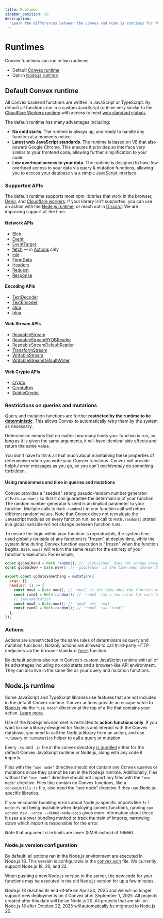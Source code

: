 ```yaml
---
title: Runtimes
sidebar_position: 80
description:
  "Learn the differences between the Convex and Node.js runtimes for functions"
---
```


# Runtimes

Convex functions can run in two runtimes:

- Default [Convex runtime](#default-convex-runtime)
- Opt-in [Node.js runtime](#nodejs-runtime)

## Default Convex runtime

All Convex backend functions are written in JavaScript or TypeScript. By default
all functions run in a custom JavaScript runtime very similar to the
[Cloudflare Workers runtime](https://blog.cloudflare.com/cloud-computing-without-containers/)
with access to most
[web standard globals](https://developer.mozilla.org/en-US/docs/Web/JavaScript/Reference/Global_Objects).

The default runtime has many advantages including:

- **No cold starts**. The runtime is always up, and ready to handle any function
  at a moments notice.
- **Latest web JavaScript standards**. The runtime is based on V8 that also
  powers Google Chrome. This ensures it provides an interface very similar to
  your frontend code, allowing further simplification to your code.
- **Low overhead access to your data**. The runtime is designed to have low
  overhead access to your data via query & mutation functions, allowing you to
  access your database via a simple
  [JavaScript interface](/database/reading-data/reading-data.mdx).

### Supported APIs

The default runtime supports most npm libraries that work in the browser,
[Deno](https://deno.com/), and
[Cloudflare workers](https://developers.cloudflare.com/workers/). If your
library isn't supported, you can use an action with the
[Node.js runtime](#nodejs-runtime), or reach out in
[Discord](https://convex.dev/community). We are improving support all the time.

#### Network APIs

- [Blob](https://developer.mozilla.org/en-US/docs/Web/API/Blob)
- [Event](https://developer.mozilla.org/en-US/docs/Web/API/Event)
- [EventTarget](https://developer.mozilla.org/en-US/docs/Web/API/EventTarget)
- [fetch](https://developer.mozilla.org/en-US/docs/Web/API/fetch) — in
  [Actions](#actions) only
- [File](https://developer.mozilla.org/en-US/docs/Web/API/File)
- [FormData](https://developer.mozilla.org/en-US/docs/Web/API/FormData)
- [Headers](https://developer.mozilla.org/en-US/docs/Web/API/Headers)
- [Request](https://developer.mozilla.org/en-US/docs/Web/API/Request)
- [Response](https://developer.mozilla.org/en-US/docs/Web/API/Response)

#### Encoding APIs

- [TextDecoder](https://developer.mozilla.org/en-US/docs/Web/API/TextDecoder)
- [TextEncoder](https://developer.mozilla.org/en-US/docs/Web/API/TextEncoder)
- [atob](https://developer.mozilla.org/en-US/docs/Web/API/WindowBase64/atob)
- [btoa](https://developer.mozilla.org/en-US/docs/Web/API/WindowBase64/btoa)

#### Web Stream APIs

- [ReadableStream](https://developer.mozilla.org/en-US/docs/Web/API/ReadableStream)
- [ReadableStreamBYOBReader](https://developer.mozilla.org/en-US/docs/Web/API/ReadableStreamBYOBReader)
- [ReadableStreamDefaultReader](https://developer.mozilla.org/en-US/docs/Web/API/ReadableStreamDefaultReader)
- [TransformStream](https://developer.mozilla.org/en-US/docs/Web/API/TransformStream)
- [WritableStream](https://developer.mozilla.org/en-US/docs/Web/API/WritableStream)
- [WritableStreamDefaultWriter](https://developer.mozilla.org/en-US/docs/Web/API/WritableStreamDefaultWriter)

#### Web Crypto APIs

- [crypto](https://developer.mozilla.org/en-US/docs/Web/API/Web_Crypto_API)
- [CryptoKey](https://developer.mozilla.org/en-US/docs/Web/API/CryptoKey)
- [SubtleCrypto](https://developer.mozilla.org/en-US/docs/Web/API/SubtleCrypto)

### Restrictions on queries and mutations

Query and mutation functions are further **restricted by the runtime to be
[deterministic](https://en.wikipedia.org/wiki/Deterministic_algorithm)**. This
allows Convex to automatically retry them by the system as necessary.

Determinism means that no matter how many times your function is run, as long as
it is given the same arguments, it will have identical side effects and return
the same value.

You don't have to think all that much about maintaining these properties of
determinism when you write your Convex functions. Convex will provide helpful
error messages as you go, so you can't *accidentally* do something forbidden.

#### Using randomness and time in queries and mutations

Convex provides a "seeded" strong pseudo-random number generator
at `Math.random()` so that it can guarantee the determinism of your function.
The random number generator's seed is an implicit parameter to your function.
Multiple calls to `Math.random()` in one function call will return different
random values. Note that Convex does not reevaluate the Javascript modules on
every function run, so a call to `Math.random()` stored in a global variable
will not change between function runs.

To ensure the logic within your function is reproducible, the system time used
globally (outside of any function) is "frozen" at deploy time, while the system
time during Convex function execution is "frozen" when the function
begins. `Date.now()` will return the same result for the entirety of your
function's execution. For example,

```javascript
const globalRand = Math.random(); // `globalRand` does not change between runs.
const globalNow = Date.now(); // `globalNow` is the time when Convex functions were deployed.

export const updateSomething = mutation({
  args: {},
  handler: () => {
    const now1 = Date.now(); // `now1` is the time when the function execution started.
    const rand1 = Math.random(); // `rand1` has a new value for each function run.
    // implementation
    const now2 = Date.now(); // `now2` === `now1`
    const rand2 = Math.random(); // `rand1` !== `rand2`
  },
});
```

### Actions

Actions are unrestricted by the same rules of determinism as query and mutation
functions. Notably actions are allowed to call third-party HTTP endpoints via
the browser-standard
[`fetch`](https://developer.mozilla.org/en-US/docs/Web/API/Fetch_API) function.

By default actions also run in Convex’s custom JavaScript runtime with all of
its advantages including no cold starts and a browser-like API environment. They
can also live in the same file as your query and mutation functions.

## Node.js runtime

Some JavaScript and TypeScript libraries use features that are not included in
the default Convex runtime. Convex actions provide an escape hatch to
[Node.js](https://nodejs.org/en/about) via the `"use node"` directive at the top
of a file that contains your action.
[Learn more](/functions/actions.mdx#choosing-the-runtime-use-node).

Use of the Node.js environment is restricted to **action functions only**. If
you want to use a library designed for Node.js and interact with the Convex
database, you need to call the Node.js library from an action, and use
[`runQuery`](/functions/actions.mdx#action-context) or
[`runMutation`](/functions/actions.mdx#action-context) helper to call a query or
mutation.

Every `.ts` and `.js` file in the convex directory
[is bundled](/functions/bundling.mdx) either for the default Convex JavaScript
runtime or Node.js, along with any code it imports.

Files with the `"use node"` directive should not contain any Convex queries or
mutations since they cannot be run in the Node.js runtime. Additionally, files
without the `"use node"` directive should not import any files with the
`"use node"` directive. Files that contain no Convex functions, like a
`convex/utils.ts` file, also need the "use node" directive if they use
Node.js-specific libraries.

If you encounter bundling errors about Node.js-specific imports like `fs` /
`node:fs` not being available when deploying convex functions, running
`npx convex dev --once --debug-node-apis` gives more information about these. It
uses a slower bundling method to track the train of imports, narrowing down
which import is responsible for the error.

Note that argument size limits are lower (5MiB instead of 16MiB).

### Node.js version configuration

By default, all actions ran in the Node.js environment are executed in
Node.js 18. This version is configurable in the
[convex.json](/production/project-configuration.mdx#configuring-the-nodejs-version)
file. We currently support Node.js 18, 20, and 22.

When pushing a new Node.js version to the server, the new code for your
functions may be executed in the old Node.js version for up a few minutes.

Node.js 18 reached its end-of-life on April 30, 2025 and we will no longer
support new deployments on it Convex after September 1, 2025. All projects
created after this date will be on Node.js 20. All projects that are still on
Node.js 18 after October 22, 2025 will automatically be migrated to Node.js 20.
